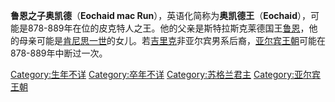 {{expand|time=2015-02-16T12:56:12+00:00}}
{{unreferenced|time=2015-02-16T09:06:06+00:00}}
{{Infobox royalty
| name = 奥凯德
| succession = [[苏格兰君主列表|皮特克人之王]]（有争议）
| reign = 878–889?
| predecessor = [[艾德_(皮克特人之王)|艾德]]
| regent = [[吉里克王|吉里克]]
| reg-type = 共治王
| successor = [[唐纳德二世|唐纳德二世]]
| father = 斯特拉斯克莱德国王[[鲁恩_(邓巴顿)|鲁恩]]
}}
'''鲁恩之子奥凯德'''（'''Eochaid mac Run'''），英语化简称为'''奥凯德王'''（'''Eochaid'''），可能是878-889年在位的皮克特人之王。他的父亲是斯特拉斯克莱德国王[[鲁恩_(邓巴顿)|鲁恩]]，他的母亲可能是[[肯尼思一世|肯尼思一世]]的女儿。若[[吉里克王|吉里克]]非亚尔宾男系后裔，[[亚尔宾王朝|亚尔宾王朝]]可能在878-889年中断过一次。

{{苏格兰君主}}

[[Category:生年不详|Category:生年不详]]
[[Category:卒年不详|Category:卒年不详]]
[[Category:苏格兰君主|Category:苏格兰君主]]
[[Category:亚尔宾王朝|Category:亚尔宾王朝]]